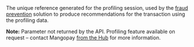   
<ParamField body="ProfilingAttemptReference" type="string">     
The unique reference generated for the profiling session, used by the <a href="/guides/fraud-prevention/overview">fraud prevention</a> solution to produce recommendations for the transaction using the profiling data.

**Note:** Parameter not returned by the API. Profiling feature available on request – contact Mangopay <a href="https://hub.mangopay.com/">from the Hub</a> for more information.  
</ParamField>